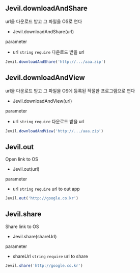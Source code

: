 
## Jevil.downloadAndShare

url을 다운로드 받고 그 파일을 OS로 연다

- Jevil.downloadAndShare(url)

parameter

- url `string` `require` 다운로드 받을 url


```js filename="Example code"
Jevil.downloadAndShare('http://.../aaa.zip')
```




## Jevil.downloadAndView

url을 다운로드 받고 그 파일을 OS에 등록된 적절한 프로그램으로 연다

- Jevil.downloadAndView(url)

parameter

- url `string` `require` 다운로드 받을 url


```js filename="Example code"
Jevil.downloadAndView('http://.../aaa.zip')
```




## Jevil.out

Open link to OS

- Jevil.out(url)

parameter

- url `string` `require` url to out app


```js filename="Example code"
Jevil.out('http://google.co.kr')
```




## Jevil.share

Share link to OS

- Jevil.share(shareUrl)

parameter

- shareUrl `string` `require` url to share


```js filename="Example code"
Jevil.share('http://google.co.kr')
            

```



